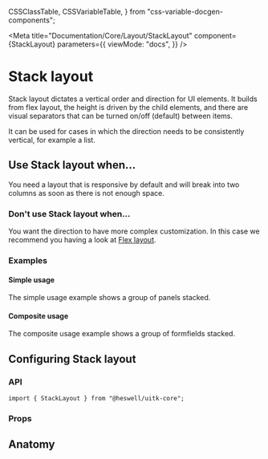   CSSClassTable,
  CSSVariableTable,
} from "css-variable-docgen-components";

<Meta
  title="Documentation/Core/Layout/StackLayout"
  component={StackLayout}
  parameters={{
    viewMode: "docs",
  }}
/>

# Stack layout

Stack layout dictates a vertical order and direction for UI elements.
It builds from flex layout, the height is driven by the child elements, and there are visual separators that can be turned on/off (default) between items.

It can be used for cases in which the direction needs to be consistently vertical, for example a list.

<Canvas>
  <Story id="core-layout-stacklayout--default-stack-layout" />
</Canvas>

## Use Stack layout when...

You need a layout that is responsive by default and will break into two columns as soon as there is not enough space.

### Don't use Stack layout when...

You want the direction to have more complex customization. In this case we recommend you having a look at [Flex layout](?path=/docs/documentation-core-layout-flexlayout--page).

### Examples

#### Simple usage

The simple usage example shows a group of panels stacked.

<Canvas>
  <Story id="core-layout-stacklayout--stack-layout-simple-usage" />
</Canvas>

#### Composite usage

The composite usage example shows a group of formfields stacked.

<Canvas>
  <Story id="core-layout-stacklayout--stack-layout-composite" />
</Canvas>

## Configuring Stack layout

### API

```
import { StackLayout } from "@heswell/uitk-core";
```

### Props

<ArgsTable of={StackLayout} />

## Anatomy

<Canvas>
  <ComponentAnatomy showControls={false}>
    <StackLayout style={{ border: "dashed 1px black", padding: "1rem" }}>
      <FlexItem style={{ border: "dashed 1px black", padding: "1rem" }} />
      <FlexItem style={{ border: "dashed 1px black", padding: "1rem" }} />
    </StackLayout>
  </ComponentAnatomy>
</Canvas>

<HelpAndSupport />
